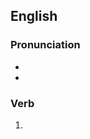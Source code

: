 ==English==

===Pronunciation===
* {{IPA|/ˈɡeɪtɪd/|lang=en}}
* {{homophones|gated|lang=en}}

===Verb===
{{head|en|verb form}}

# {{en-past of|gait}}